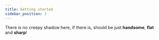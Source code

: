```yaml
---
title: Getting started
sidebar_position: 1
---
```


<p className="text-lg">
	There is no creepy shadow here, if there is, should be just <b>handsome</b>, <b>flat</b>
	and <b>sharp</b>!​
</p>
